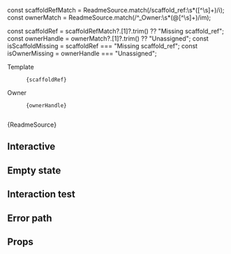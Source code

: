 
const scaffoldRefMatch = ReadmeSource.match(/scaffold_ref:\s*([^\s]+)/i);
const ownerMatch = ReadmeSource.match(/^_Owner:\s*(@[^\s]+)/im);

const scaffoldRef = scaffoldRefMatch?.[1]?.trim() ?? "Missing scaffold_ref";
const ownerHandle = ownerMatch?.[1]?.trim() ?? "Unassigned";
const isScaffoldMissing = scaffoldRef === "Missing scaffold_ref";
const isOwnerMissing = ownerHandle === "Unassigned";

<Meta of={Stories} />

<div style={{ display: "flex", gap: "1rem", marginBottom: "1rem", flexWrap: "wrap" }}>
  <div>
    <div style={{ fontSize: "0.75rem", letterSpacing: "0.08em", textTransform: "uppercase", color: "var(--text-muted-color)" }}>
      Template
    </div>
    <code
      data-testid="docs-template-ref"
      style={isScaffoldMissing ? { color: "var(--color-danger-text)" } : undefined}
    >
      {scaffoldRef}
    </code>
  </div>
  <div>
    <div style={{ fontSize: "0.75rem", letterSpacing: "0.08em", textTransform: "uppercase", color: "var(--text-muted-color)" }}>
      Owner
    </div>
    <code
      data-testid="docs-owner-handle"
      style={isOwnerMissing ? { color: "var(--color-danger-text)" } : undefined}
    >
      {ownerHandle}
    </code>
  </div>
</div>

<Markdown>{ReadmeSource}</Markdown>

## Interactive
<Canvas>
  <Story of={Stories.Basic} />
</Canvas>

## Empty state
<Canvas>
  <Story of={Stories.EmptyState} />
</Canvas>

## Interaction test
<Canvas>
  <Story of={Stories.Interaction} />
</Canvas>

## Error path
<Canvas>
  <Story of={Stories.RetryOnError} />
</Canvas>

## Props
<ArgTypes of={Stories} />
